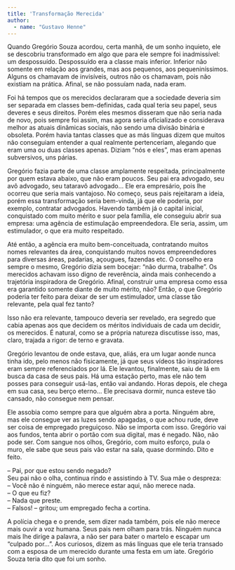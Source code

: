 ```yaml
---
title: 'Transformação Merecida'
author: 
  - name: "Gustavo Henne"
---
```


Quando Gregório Souza acordou, certa manhã, de um sonho inquieto, ele se descobriu transformado em algo que para ele sempre foi inadmissível: um despossuído. Despossuído era a classe mais inferior. Inferior não somente em relação aos grandes, mas aos pequenos, aos pequeniníssimos. Alguns os chamavam de invisíveis, outros não os chamavam, pois não existiam na prática. Afinal, se não possuíam nada, nada eram.

Foi há tempos que os merecidos declararam que a sociedade deveria sim ser separada em classes bem-definidas, cada qual teria seu papel, seus deveres e seus direitos. Porém eles mesmos disseram que não seria nada de novo, pois sempre foi assim, mas agora seria oficializado e considerava melhor as atuais dinâmicas sociais, não sendo uma divisão binária e obsoleta. Porém havia tantas classes que as más línguas dizem que muitos não conseguiam entender a qual realmente pertenceriam, alegando que eram uma ou duas classes apenas. Diziam “nós e eles”, mas eram apenas subversivos, uns párias.

Gregório fazia parte de uma classe amplamente respeitada, principalmente por quem estava abaixo, que não eram poucos. Seu pai era advogado, seu avô advogado, seu tataravô advogado… Ele era empresário, pois lhe ocorreu que seria mais vantajoso. No começo, seus pais rejeitaram a ideia, porém essa transformação seria bem-vinda, já que ele poderia, por exemplo, contratar advogados. Havendo também já o capital inicial, conquistado com muito mérito e suor pela família, ele conseguiu abrir sua empresa: uma agência de estimulação
empreendedora. Ele seria, assim, um estimulador, o que era muito respeitado. 

Até então, a agência era muito bem-conceituada, contratando muitos nomes relevantes da área, conquistando muitos novos empreendedores para diversas áreas, padarias, açougues, fazendas etc. O conselho era sempre o mesmo, Gregório dizia sem bocejar: “não durma, trabalhe”. Os merecidos achavam isso digno de reverência, ainda mais conhecendo a trajetória inspiradora de Gregório. Afinal, construir uma empresa como essa era garantido somente diante de muito mérito, não? Então, o que Gregório poderia ter feito para deixar de ser um estimulador, uma classe tão relevante, pela qual fez tanto?

Isso não era relevante, tampouco deveria ser revelado, era segredo que cabia apenas aos que decidem os méritos individuais de cada um decidir, os merecidos. É natural, como se a própria natureza discutisse isso, mas, claro, trajada a rigor: de terno e gravata.

Gregório levantou de onde estava, que, aliás, era um lugar aonde nunca tinha ido, pelo menos não fisicamente, já que seus vídeos tão inspiradores eram sempre referenciados por lá. Ele levantou, finalmente, saiu de lá em busca da casa de seus pais. Há uma estação perto, mas ele não tem posses para conseguir usá-las, então vai andando. Horas depois, ele chega em sua casa, seu berço eterno… Ele precisava dormir, nunca esteve tão cansado, não consegue nem pensar.

Ele assobia como sempre para que alguém abra a porta. Ninguém abre, mas ele consegue ver as luzes sendo apagadas, o que achou rude, deve ser coisa de empregado preguiçoso. Não se importa com isso. Gregório vai aos fundos, tenta abrir o portão com sua digital, mas é negado. Não, não pode ser. Com sangue nos olhos, Gregório, com muito esforço, pula o muro, ele sabe que seus pais vão estar na sala, quase dormindo. Dito e feito.

| – Pai, por que estou sendo negado?
| Seu pai não o olha, continua rindo e assistindo à TV. Sua mãe o despreza:
| – Você não é ninguém, não merece estar aqui, não merece nada.
| – O que eu fiz?
| – Nada que preste.
| – Falsos! – gritou; um empregado fecha a cortina.

A polícia chega e o prende, sem dizer nada também, pois ele não merece mais ouvir a voz humana. Seus pais nem olham para trás. Ninguém nunca mais lhe dirige a palavra, a não ser para bater o martelo e escapar um “culpado por…”. Aos curiosos, dizem as más línguas que ele teria transado com a esposa de um merecido durante uma festa em um iate. Gregório Souza teria dito que foi um sonho.

<a href="https://instagram.com/gutohenne"><i class="bi bi-instagram"></i></a>
